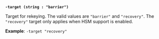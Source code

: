 <a id="operator-flag-target" />

**`-target (string : "barrier")`**

Target for rekeying. The valid values are `"barrier"` and `"recovery"`. The 
`"recovery"` target only applies when HSM support is enabled.

**Example**: `-target "recovery"`
